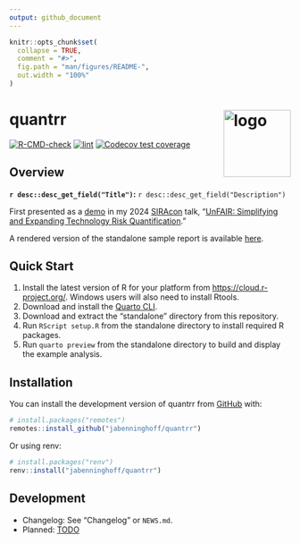 ```yaml
---
output: github_document
---
```


<!-- README.md is generated from README.Rmd. Please edit that file -->

```r
knitr::opts_chunk$set(
  collapse = TRUE,
  comment = "#>",
  fig.path = "man/figures/README-",
  out.width = "100%"
)
```

# quantrr <img src="man/figures/logo.png" align="right" alt="logo" width="120" />

<!-- badges: start -->
[![R-CMD-check](https://github.com/jabenninghoff/quantrr/workflows/R-CMD-check/badge.svg)](https://github.com/jabenninghoff/quantrr/actions)
[![lint](https://github.com/jabenninghoff/quantrr/workflows/lint/badge.svg)](https://github.com/jabenninghoff/quantrr/actions)
[![Codecov test coverage](https://codecov.io/gh/jabenninghoff/quantrr/graph/badge.svg)](https://app.codecov.io/gh/jabenninghoff/quantrr)
<!-- badges: end -->

## Overview

**`r desc::desc_get_field("Title")`:** `r desc::desc_get_field("Description")`

First presented as a [demo](https://jabenninghoff.github.io/security/analysis/rq-demo.html) in my
2024 [SIRAcon](https://societyinforisk.org) talk, "[UnFAIR: Simplifying and Expanding Technology Risk Quantification](https://www.information-safety.org/2024/08/29/siracon-2024/)."

A rendered version of the standalone sample report is available
[here](https://jabenninghoff.github.io/quantrr/sample/).

## Quick Start

1. Install the latest version of R for your platform from <https://cloud.r-project.org/>. Windows
   users will also need to install Rtools.
1. Download and install the [Quarto CLI](https://quarto.org/docs/get-started/).
1. Download and extract the "standalone" directory from this repository.
1. Run `RScript setup.R` from the standalone directory to install required R packages.
1. Run `quarto preview` from the standalone directory to build and display the example analysis.

## Installation

You can install the development version of quantrr from [GitHub](https://github.com/) with:

``` r
# install.packages("remotes")
remotes::install_github("jabenninghoff/quantrr")
```

Or using renv:

``` r
# install.packages("renv")
renv::install("jabenninghoff/quantrr")
```

## Development

- Changelog: See "Changelog" or `NEWS.md`.
- Planned: [TODO](TODO.md)
